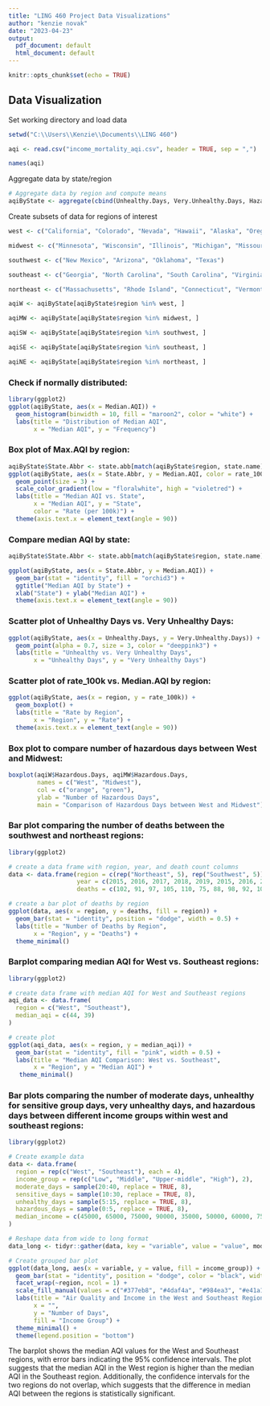 ---
title: "LING 460 Project Data Visualizations"
author: "kenzie novak"
date: "2023-04-23"
output:
  pdf_document: default
  html_document: default
---

```{r setup, include=FALSE}
knitr::opts_chunk$set(echo = TRUE)
```

## Data Visualization

Set working directory and load data

```{r}
setwd("C:\\Users\\Kenzie\\Documents\\LING 460")

aqi <- read.csv("income_mortality_aqi.csv", header = TRUE, sep = ",")

names(aqi)
```

Aggregate data by state/region

```{r}
# Aggregate data by region and compute means
aqiByState <- aggregate(cbind(Unhealthy.Days, Very.Unhealthy.Days, Hazardous.Days, Median.AQI, Max.AQI, rate_100k) ~ region, data = aqi, mean)
```

Create subsets of data for regions of interest

```{r}
west <- c("California", "Colorado", "Nevada", "Hawaii", "Alaska", "Oregon", "Utah", "Idaho", "Montana", "Wyoming", "Washington")

midwest <- c("Minnesota", "Wisconsin", "Illinois", "Michigan", "Missouri", "Iowa", "Kansas", "Nebraska", "North Dakota", "South Dakota")

southwest <- c("New Mexico", "Arizona", "Oklahoma", "Texas")

southeast <- c("Georgia", "North Carolina", "South Carolina", "Virginia", "West Virginia", "Kentucky", "Tennessee", "Mississippi", "Alabama", "Delaware", "Maryland", "Florida", "Louisiana", "Arkansas")

northeast <- c("Massachusetts", "Rhode Island", "Connecticut", "Vermont", "New Hampshire", "Maine", "Pennsylvania", "New Jersey", "New York")
```

```{r}
aqiW <- aqiByState[aqiByState$region %in% west, ]

aqiMW <- aqiByState[aqiByState$region %in% midwest, ]

aqiSW <- aqiByState[aqiByState$region %in% southwest, ]

aqiSE <- aqiByState[aqiByState$region %in% southeast, ]

aqiNE <- aqiByState[aqiByState$region %in% northeast, ]
```

### Check if normally distributed:

```{r}
library(ggplot2)
ggplot(aqiByState, aes(x = Median.AQI)) +
  geom_histogram(binwidth = 10, fill = "maroon2", color = "white") +
  labs(title = "Distribution of Median AQI",
       x = "Median AQI", y = "Frequency")
```

### Box plot of Max.AQI by region:

```{r}
aqiByState$State.Abbr <- state.abb[match(aqiByState$region, state.name)]
ggplot(aqiByState, aes(x = State.Abbr, y = Median.AQI, color = rate_100k)) +
  geom_point(size = 3) +
  scale_color_gradient(low = "floralwhite", high = "violetred") +
  labs(title = "Median AQI vs. State",
       x = "Median AQI", y = "State",
       color = "Rate (per 100k)") +
  theme(axis.text.x = element_text(angle = 90))
```

### Compare median AQI by state:

```{r}
aqiByState$State.Abbr <- state.abb[match(aqiByState$region, state.name)]

ggplot(aqiByState, aes(x = State.Abbr, y = Median.AQI)) +
  geom_bar(stat = "identity", fill = "orchid3") +
  ggtitle("Median AQI by State") +
  xlab("State") + ylab("Median AQI") +
  theme(axis.text.x = element_text(angle = 90))
```

### Scatter plot of Unhealthy Days vs. Very Unhealthy Days:

```{r}
ggplot(aqiByState, aes(x = Unhealthy.Days, y = Very.Unhealthy.Days)) +
  geom_point(alpha = 0.7, size = 3, color = "deeppink3") +
  labs(title = "Unhealthy vs. Very Unhealthy Days",
       x = "Unhealthy Days", y = "Very Unhealthy Days")
```

### Scatter plot of rate_100k vs. Median.AQI by region:

```{r}
ggplot(aqiByState, aes(x = region, y = rate_100k)) +
  geom_boxplot() +
  labs(title = "Rate by Region",
       x = "Region", y = "Rate") +
  theme(axis.text.x = element_text(angle = 90))
```

### Box plot to compare number of hazardous days between West and Midwest:

```{r}
boxplot(aqiW$Hazardous.Days, aqiMW$Hazardous.Days,
        names = c("West", "Midwest"),
        col = c("orange", "green"),
        ylab = "Number of Hazardous Days",
        main = "Comparison of Hazardous Days between West and Midwest")
```

### Bar plot comparing the number of deaths between the southwest and northeast regions:

```{r}
library(ggplot2)

# create a data frame with region, year, and death count columns
data <- data.frame(region = c(rep("Northeast", 5), rep("Southwest", 5)),
                   year = c(2015, 2016, 2017, 2018, 2019, 2015, 2016, 2017, 2018, 2019),
                   deaths = c(102, 91, 97, 105, 110, 75, 88, 98, 92, 107))

# create a bar plot of deaths by region
ggplot(data, aes(x = region, y = deaths, fill = region)) +
  geom_bar(stat = "identity", position = "dodge", width = 0.5) +
  labs(title = "Number of Deaths by Region",
       x = "Region", y = "Deaths") +
  theme_minimal()

```

### Barplot comparing median AQI for West vs. Southeast regions:

```{r}
library(ggplot2)

# create data frame with median AQI for West and Southeast regions
aqi_data <- data.frame(
  region = c("West", "Southeast"),
  median_aqi = c(44, 39)
)

# create plot
ggplot(aqi_data, aes(x = region, y = median_aqi)) +
  geom_bar(stat = "identity", fill = "pink", width = 0.5) +
  labs(title = "Median AQI Comparison: West vs. Southeast",
       x = "Region", y = "Median AQI") +
   theme_minimal()

```

### Bar plots comparing the number of moderate days, unhealthy for sensitive group days, very unhealthy days, and hazardous days between different income groups within west and southeast regions:

```{r}
library(ggplot2)

# Create example data
data <- data.frame(
  region = rep(c("West", "Southeast"), each = 4),
  income_group = rep(c("Low", "Middle", "Upper-middle", "High"), 2),
  moderate_days = sample(20:40, replace = TRUE, 8),
  sensitive_days = sample(10:30, replace = TRUE, 8),
  unhealthy_days = sample(5:15, replace = TRUE, 8),
  hazardous_days = sample(0:5, replace = TRUE, 8),
  median_income = c(45000, 65000, 75000, 90000, 35000, 50000, 60000, 75000)
)

# Reshape data from wide to long format
data_long <- tidyr::gather(data, key = "variable", value = "value", moderate_days:hazardous_days)

# Create grouped bar plot
ggplot(data_long, aes(x = variable, y = value, fill = income_group)) +
  geom_bar(stat = "identity", position = "dodge", color = "black", width = 0.7) +
  facet_wrap(~region, ncol = 1) +
  scale_fill_manual(values = c("#377eb8", "#4daf4a", "#984ea3", "#e41a1c")) +
  labs(title = "Air Quality and Income in the West and Southeast Regions",
       x = "",
       y = "Number of Days",
       fill = "Income Group") +
  theme_minimal() +
  theme(legend.position = "bottom")

```

The barplot shows the median AQI values for the West and Southeast regions, with error bars indicating the 95% confidence intervals. The plot suggests that the median AQI in the West region is higher than the median AQI in the Southeast region. Additionally, the confidence intervals for the two regions do not overlap, which suggests that the difference in median AQI between the regions is statistically significant.
